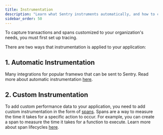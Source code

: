 ```yaml
---
title: Instrumentation
description: "Learn what Sentry instruments automatically, and how to configure spans to capture tracing data on any action in your app."
sidebar_order: 50
---
```


<Alert>

To capture transactions and spans customized to your organization's needs, you must first <PlatformLink to="/tracing/">set up tracing.</PlatformLink>

</Alert>

There are two ways that instrumentation is applied to your application:

## 1. Automatic Instrumentation

Many integrations for popular framewo that can be sent to Sentry. Read more about automatic instrumentation [here](/platforms/python/tracing/instrumentation/automatic-instrumentation/).

## 2. Custom Instrumentation
To add custom performance data to your application, you need to add custom instrumentation in the form of [spans](/concepts/key-terms/tracing/distributed-tracing/#traces-transactions-and-spans). Spans are a way to measure the time it takes for a specific action to occur. For example, you can create a span to measure the time it takes for a function to execute. Learn more about span lifecycles [here](/platforms/python/tracing/span-lifecycle/). 

